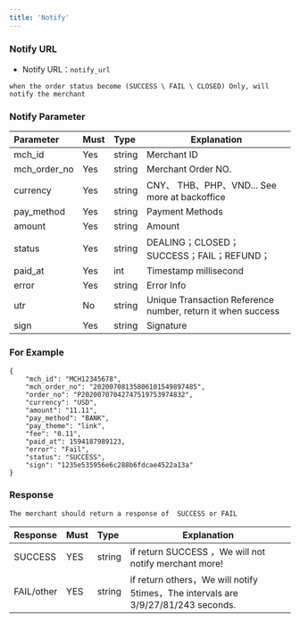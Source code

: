 ```yaml
---
title: 'Notify'
---
```


### Notify URL

* Notify URL：`notify_url`

`when the order status become (SUCCESS \ FAIL \ CLOSED) Only, will notify the merchant`

### Notify Parameter

| Parameter | Must    | Type  |  Explanation  |
|:--------------|:---|:-------|--------------------------------------------|
| mch_id        |Yes  | string | Merchant ID                                        |
| mch_order_no  |Yes  | string | Merchant Order NO.                                        |
| currency      |Yes  | string | CNY、 THB、PHP、VND... See more at backoffice      |
| pay_method    |Yes  | string | Payment Methods                      |
| amount        |Yes  | string | Amount                      |
| status        |Yes  | string | DEALING；CLOSED；SUCCESS；FAIL；REFUND；|
| paid_at       |Yes  | int    | Timestamp millisecond                    |
| error         |Yes  | string | Error Info                                    |
| utr           |No   | string | Unique Transaction Reference number, return it when success                                        |
| sign          |Yes  | string | Signature                                         |


### For Example

```
{
	"mch_id": "MCH12345678",
	"mch_order_no": "20200708135806101549897485",
	"order_no": "P20200707042747519753974832",
	"currency": "USD",
	"amount": "11.11",
	"pay_method": "BANK",
	"pay_theme": "link",
	"fee": "0.11",
	"paid_at": 1594187989123,
	"error": "Fail",
	"status": "SUCCESS",
	"sign": "1235e535956e6c288b6fdcae4522a13a"
}

```


### Response
`The merchant should return a response of  SUCCESS or FAIL`

| Response | Must    | Type  |  Explanation  |
|:----    |:---|:----- |-----   |
|SUCCESS |YES  |string | if return SUCCESS ，We will not notify merchant more!  |
|FAIL/other |YES  |string | if return others，We will notify 5times，The intervals are 3/9/27/81/243 seconds.|
